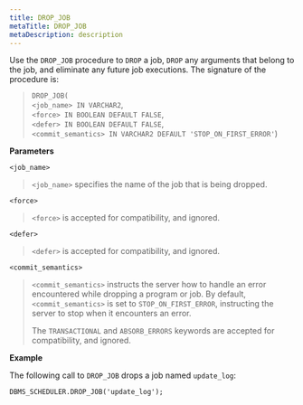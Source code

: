 ```yaml
---
title: DROP_JOB
metaTitle: DROP_JOB
metaDescription: description
---
```


Use the `DROP_JOB` procedure to `DROP` a job, `DROP` any arguments that
belong to the job, and eliminate any future job executions. The
signature of the procedure is:

> `DROP_JOB(`  
> `<job_name> IN VARCHAR2`,  
> `<force> IN BOOLEAN DEFAULT FALSE`,  
> `<defer> IN BOOLEAN DEFAULT FALSE`,  
> `<commit_semantics> IN VARCHAR2 DEFAULT 'STOP_ON_FIRST_ERROR'`)

**Parameters**

`<job_name>`

> `<job_name>` specifies the name of the job that is being dropped.

`<force>`

> `<force>` is accepted for compatibility, and ignored.

`<defer>`

> `<defer>` is accepted for compatibility, and ignored.

`<commit_semantics>`

> `<commit_semantics>` instructs the server how to handle an error
> encountered while dropping a program or job. By default,
> `<commit_semantics>` is set to `STOP_ON_FIRST_ERROR`, instructing the
> server to stop when it encounters an error.
> 
> The `TRANSACTIONAL` and `ABSORB_ERRORS` keywords are accepted for
> compatibility, and ignored.

**Example**

The following call to `DROP_JOB` drops a job named `update_log`:

``` text
DBMS_SCHEDULER.DROP_JOB('update_log');
```
